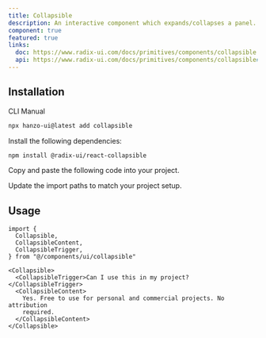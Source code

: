 ```yaml
---
title: Collapsible
description: An interactive component which expands/collapses a panel.
component: true
featured: true
links:
  doc: https://www.radix-ui.com/docs/primitives/components/collapsible
  api: https://www.radix-ui.com/docs/primitives/components/collapsible#api-reference
---
```


<ComponentPreview name="collapsible-demo" />

## Installation

<Tabs defaultValue="cli">

<TabsList>
  <TabsTrigger value="cli">CLI</TabsTrigger>
  <TabsTrigger value="manual">Manual</TabsTrigger>
</TabsList>
<TabsContent value="cli">

```bash
npx hanzo-ui@latest add collapsible
```

</TabsContent>

<TabsContent value="manual">

<Steps>

<Step>Install the following dependencies:</Step>

```bash
npm install @radix-ui/react-collapsible
```

<Step>Copy and paste the following code into your project.</Step>

<ComponentSource name="collapsible" />

<Step>Update the import paths to match your project setup.</Step>

</Steps>

</TabsContent>

</Tabs>

## Usage

```tsx
import {
  Collapsible,
  CollapsibleContent,
  CollapsibleTrigger,
} from "@/components/ui/collapsible"
```

```tsx
<Collapsible>
  <CollapsibleTrigger>Can I use this in my project?</CollapsibleTrigger>
  <CollapsibleContent>
    Yes. Free to use for personal and commercial projects. No attribution
    required.
  </CollapsibleContent>
</Collapsible>
```
